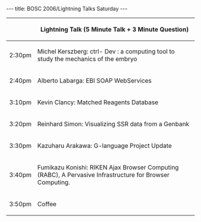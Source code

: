 ---
title: BOSC 2006/Lightning Talks Saturday
---

{| border="1" cellspacing="0" cellpadding="5" align="center"
! &nbsp;
! Lightning Talk (5 Minute Talk + 3 Minute Question)
|-
| 2:30pm
| Michel Kerszberg: ctrl- Dev : a computing tool to study the mechanics of the embryo
|-
| 2:40pm
| Alberto Labarga: EBI SOAP WebServices
|-
| 3:10pm
| Kevin Clancy: Matched Reagents Database
|-
| 3:20pm
| Reinhard Simon: Visualizing SSR data from a Genbank
|-
| 3:30pm
| Kazuharu Arakawa: G-language Project Update
|-
| 3:40pm
| Fumikazu Konishi: RIKEN Ajax Browser Computing (RABC), A Pervasive Infrastructure for Browser Computing.
|-
| 3:50pm
| Coffee
|}